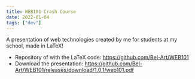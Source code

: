 ```yaml
---
title: WEB101 Crash Course
date: 2022-01-04
tags: ["dev"]
---
```


A presentation of web technologies created by me for students at my school, made in LaTeX!

- Repository of with the LaTeX code: https://github.com/Bel-Art/WEB101
- Download the presentation: https://github.com/Bel-Art/WEB101/releases/download/1.0.1/web101.pdf
